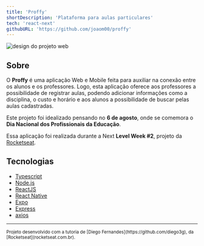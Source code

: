 ```yaml
---
title: 'Proffy'
shortDescription: 'Plataforma para aulas particulares'
tech: 'react-next'
githubURL: 'https://github.com/joaom00/proffy'
---
```


<img
  alt="design do projeto web"
  src="https://raw.githubusercontent.com/joaom00/proffy/master/images/web.jpg"
/>

## Sobre

O **Proffy** é uma aplicação Web e Mobile feita para auxiliar na conexão entre os alunos e os professores. Logo, esta aplicação oferece aos professores a possibilidade de registrar aulas, podendo adicionar informações como a disciplina, o custo e horário e aos alunos a possibilidade de buscar pelas aulas cadastradas.

Este projeto foi idealizado pensando no **6 de agosto**, onde se comemora o **Dia Nacional dos Profissionais da Educação**.

Essa aplicação foi realizada durante a Next **Level Week #2**, projeto da [Rocketseat](https://rocketseat.com.br/).

## Tecnologias

- [Typescript](https://www.typescriptlang.org/)
- [Node.js](https://nodejs.org/en/)
- [ReactJS](https://reactjs.org/)
- [React Native](http://facebook.github.io/react-native/)
- [Expo](https://expo.io/)
- [Express](https://expressjs.com/)
- [axios](https://github.com/axios/axios)

---

<sup>
  Projeto desenvolvido com a tutoria de [Diego Fernandes](https://github.com/diego3g), da
  [Rocketseat](rocketseat.com.br).
</sup>
